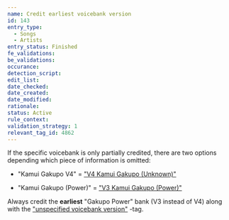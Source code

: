 ```yaml
---
name: Credit earliest voicebank version
id: 143
entry_type:
  - Songs
  - Artists
entry_status: Finished
fe_validations:
be_validations:
occurance:
detection_script:
edit_list:
date_checked:
date_created:
date_modified:
rationale:
status: Active
rule_context:
validation_strategy: 1
relevant_tag_id: 4862
---
```


If the specific voicebank is only partially credited, there are two options depending which piece of information is omitted: 

- "Kamui Gakupo V4" = ["V4 Kamui Gakupo (Unknown)"](https://vocadb.net/Ar/36302)

- "Kamui Gakupo (Power)" =  ["V3 Kamui Gakupo (Power)"](https://vocadb.net/Ar/1763)

Always credit the **earliest** "Gakupo Power" bank (V3 instead of V4) along with the ["unspecified voicebank version"](https://vocadb.net/T/4862/) -tag.